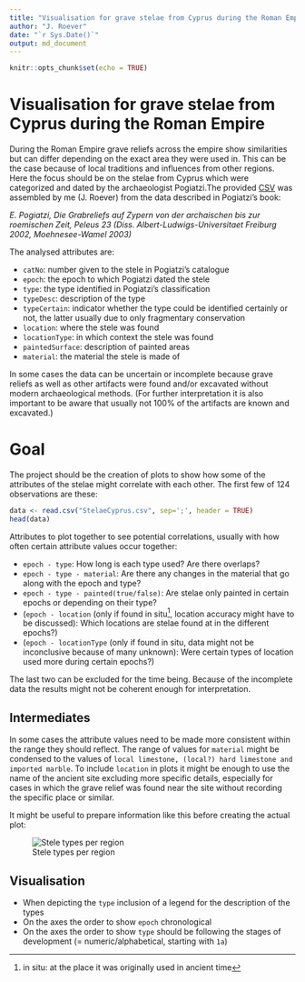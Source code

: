 ---
title: "Visualisation for grave stelae from Cyprus during the Roman Empire"
author: "J. Roever"
date: "`r Sys.Date()`"
output: md_document
---

```{r setup, include=FALSE}
knitr::opts_chunk$set(echo = TRUE)
```


# Visualisation for grave stelae from Cyprus during the Roman Empire

During the Roman Empire grave reliefs across the empire show similarities but can differ depending on the exact area they were used in. This can be the case because of local traditions and influences from other regions.  
Here the focus should be on the stelae from Cyprus which were categorized and dated by the archaeologist Pogiatzi.The provided [CSV](StelaeCyprus.csv) was assembled by me (J. Roever) from the data described in Pogiatzi's book:

_E. Pogiatzi, Die Grabreliefs auf Zypern von der archaischen bis zur roemischen Zeit, Peleus 23 (Diss. Albert-Ludwigs-Universitaet Freiburg 2002, Moehnesee-Wamel 2003)_

The analysed  attributes are:

* `catNo`: number given to the stele in Pogiatzi's catalogue
* `epoch`: the epoch to which Pogiatzi dated the stele
* `type`: the type identified in Pogiatzi's classification
* `typeDesc`: description of the type
* `typeCertain`: indicator whether the type could be identified certainly or not, the latter usually due to only fragmentary conservation
* `location`: where the stele was found
* `locationType`: in which context the stele was found
* `paintedSurface`: description of painted areas
* `material`: the material the stele is made of

In some cases the data can be uncertain or incomplete because grave reliefs as well as other artifacts were found and/or excavated without modern archaeological methods.
(For further interpretation it is also important to be aware that usually not 100% of the artifacts are known and excavated.)

# Goal

The project should be the creation of plots to show how some of the attributes of the stelae might correlate with each other.
The first few of 124 observations are these:

```{r, echo = FALSE}

data <- read.csv("StelaeCyprus.csv", sep=';', header = TRUE)
head(data)

```

Attributes to plot together to see potential correlations, usually with how often certain attribute values occur together:

* `epoch - type`: How long is each type used? Are there overlaps?
* `epoch - type - material`: Are there any changes in the material that go along with the epoch and type?
* `epoch - type - painted(true/false)`: Are stelae only painted in certain epochs or depending on their type?
* (`epoch - location` (only if found in situ^[in situ: at the place it was originally used in ancient time], location accuracy might have to be discussed): Which locations are stelae found at in the different epochs?)
* (`epoch - locationType` (only if found in situ, data might not be inconclusive because of many unknown): Were certain types of location used more during certain epochs?)

The last two can be excluded for the time being. Because of the incomplete data the results might not be coherent enough for interpretation.

## Intermediates

In some cases the attribute values need to be made more consistent within the range they should reflect. 
The range of values for `material` might be condensed to the values of `local limestone, (local?) hard limestone and imported marble`.  To include `location` in plots it might be enough to use the name of the ancient site excluding more specific details, especially for cases in which the grave relief was found near the site without recording the specific place or similar.

It might be useful to prepare information like this before creating the actual plot:

![Stele types per region](steleTypeRegion.PNG)

## Visualisation

* When depicting the `type` inclusion of a legend for the description of the types
* On the axes the order to show `epoch` chronological
* On the axes the order to show `type` should be following the stages of development (= numeric/alphabetical, starting with `1a`)

